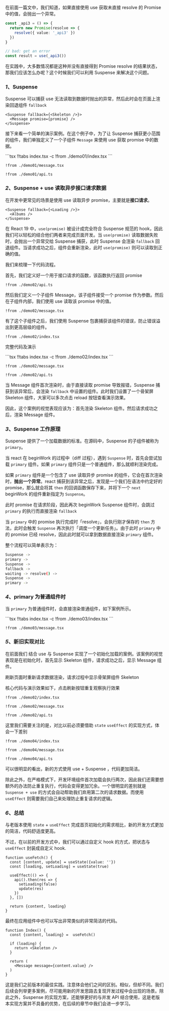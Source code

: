 


在前面一篇文中，我们知道，如果直接使用 use 获取未直接 resolve 的 Promise 中的值，会抛出一个异常。

```ts
const _api3 = () => {
  return new Promise(resolve => {
    resolve({ value: '_api3' })
  })
}

// bad: get an error
const result = use(_api3())
```

在实践中，大多数情况都是这种并没有直接得到 Promise resolve 的结果状态，那我们应该怎么办呢？这个时候我们可以利用 Suspense 来解决这个问题。

### *1*、**Suspense**

Suspense 可以捕获 use 无法读取到数据时抛出的异常，然后此时会在页面上渲染回退组件 `fallback`

```tsx
<Suspense fallback={<Skeleton />}>
  <Message promise={promise} />
</Suspense>
```

接下来看一个简单的演示案例。在这个例子中，为了让 Suspense 捕获更小范围的组件，我们单独定义了一个子组件 `Message` 来使用 use 获取 promise 中的数据。

<Preview>
  <Demo01 />
</Preview>
<CodeTabs>
```tsx !!tabs index.tsx -c
!from ./demo01/index.tsx
```

```tsx !!tabs message.tsx -c
!from ./demo01/message.tsx
```

```tsx !!tabs api.ts -c
!from ./demo01/api.ts
```
</CodeTabs>


### *2*、**Suspense + use 读取异步接口请求数据**

在开发中更常见的场景是使用 use 读取异步 promise，主要就是**接口请求**。

```tsx
<Suspense fallback={<Loading />}>
  <Albums />
</Suspense>
```

在 React 19 中，`use(promise)` 被设计成完全符合 Suspense 规范的 hook，因此我们可以轻松的结合他们两者来完成页面开发。当 `use(promise)` 读取数据失败时，会抛出一个异常交给 Suspense 捕获，此时 Suspense 会渲染 `fallback` 回退组件。当请求成功之后，组件会重新渲染，此时 `use(promise)` 则可以读取到正确的值。

我们来梳理一下代码流程。

首先，我们定义好一个用于接口请求的函数，该函数执行返回 promise

```tsx api.ts -c
!from ./demo02/api.ts
```

然后我们定义一个子组件 Message，该子组件接受一个 promise 作为参数。然后在子组件内部，我们使用 use 读取该 promise 中的值。

```tsx message.tsx -c
!from ./demo02/message.tsx
```

有了这个子组件之后，我们使用 Suspense 包裹捕获该组件的错误，防止错误溢出到更高层级的组件。

```tsx index.tsx -c
!from ./demo02/index.tsx
```

完整代码及演示

<Preview>
  <Demo02 />
</Preview>
<CodeTabs>
```tsx !!tabs index.tsx -c
!from ./demo02/index.tsx
```

```tsx !!tabs message.tsx -c
!from ./demo02/message.tsx
```

```tsx !!tabs api.ts -c
!from ./demo02/api.ts
```
</CodeTabs>

当 Message 组件首次渲染时，由于直接读取 promise 导致报错，Suspense 捕获到该异常后，会渲染 `fallback` 中设置的组件。此时我们设置了一个骨架屏 Skeleton 组件，大家可以多次点击 reload 按钮查看演示效果。

因此，这个案例的视觉表现应该为：首先渲染 Skeleton 组件。然后请求成功之后，渲染 Message 组件。


### *3*、**Suspense 工作原理**

Suspense 提供了一个加载数据的标准。在源码中，Suspense 的子组件被称为 `primary`。

当 react 在 beginWork 的过程中（diff 过程），遇到 `Suspense` 时，首先会尝试加载 `primary` 组件。如果 `primary` 组件只是一个普通组件，那么就顺利渲染完成。

如果 `primary` 组件是一个包含了 use 读取异步 promise 的组件，它会在首次渲染时，**抛出一个异常**。react 捕获到该异常之后，发现是一个我们在语法中约定好的 promise，那么就会将其 `then` 的回调函数保存下来，并将下一个 `next` beginWork 的组件重新指定为 `Suspense`。

此时 promise 在请求阶段，因此再次 beginWork Suspense 组件时，会跳过 `primary` 的执行而直接渲染 `fallback`

当 `primary` 中的 promise 执行完成时「resolve」，会执行刚才保存的 `then` 方法，此时会触发 `Suspense` 再次执行「调度一个更新任务」。由于此时 `primary` 中的 promise 已经 resolve，因此此时就可以拿到数据直接渲染 `primary` 组件。

 整个流程可以简单表示为：
```bash
Suspense ->
primary ->
Suspense ->
fallback ->
waiting -> resolve() ->
Suspense ->
primary ->
```


### *4*、**primary 为普通组件时**

当 `primary` 为普通组件时，会直接渲染普通组件，如下案例所示。

<Preview>
  <Demo03 />
</Preview>
<CodeTabs>
```tsx !!tabs index.tsx -c
!from ./demo03/index.tsx
```

```tsx !!tabs message.tsx -c
!from ./demo03/message.tsx
```
</CodeTabs>




### *5*、**新旧实现对比**

在前面我们 结合 use 与 Suspense 实现了一个初始化加载的案例。该案例的视觉表现是在初始化时，首先显示 Skeleton 组件，请求成功之后，显示 Message 组件。

刷新页面时重新请求数据渲染，请求过程中显示骨架屏组件 Skeleton

核心代码与演示效果如下，点击刷新按钮重复观察执行效果

<Preview><Demo02 /></Preview>
<CodeTabs>
```tsx !!tabs index.tsx -c
!from ./demo02/index.tsx
```

```tsx !!tabs message.tsx -c
!from ./demo02/message.tsx
```

```tsx !!tabs api.ts -c
!from ./demo02/api.ts
```
</CodeTabs>

这里我们需要关注的是，对比以前必须要借助 `state` `useEffect` 的实现方式，体会一下差别

<Preview><Demo04 /></Preview>
<CodeTabs>
```tsx !!tabs index.tsx -c
!from ./demo04/index.tsx
```

```tsx !!tabs message.tsx -c
!from ./demo04/message.tsx
```

```tsx !!tabs api.ts -c
!from ./demo04/api.ts
```
</CodeTabs>

可以很明显的看出，新的方式使用 use + Suspense ，代码更加简洁。

除此之外，在严格模式下，开发环境组件首次加载会执行两次，因此我们还需要想额外的办法防止重复执行，代码会变得更加冗余。一个很明显的差别就是 `Suspense + use` 的方式会自动帮助我们弃用第二次的请求数据。而使用 `useEffect` 则需要我们自己来处理防止重复请求的逻辑。


### *6*、**总结**

与老版本使用 `state` + `useEffect` 完成首页初始化的需求相比，新的开发方式更加的简洁，代码舒适度更高。

不过，在以前的开发方式中，我们可以通过自定义 hook 的方式，把状态与 `useEffect` 封装成自定义 hook.

```tsx useFetch.ts -c
function useFetch() {
  const [content, update] = useState({value: ''})
  const [loading, setLoading] = useState(true)

  useEffect(() => {
    api().then(res => {
      setLoading(false)
      update(res)
    })
  }, [])

  return {content, loading}
}
```

最终在应用组件中也可以写出非常类似的非常简洁的代码。

```tsx index.tsx -c
function Index() {
  const {content, loading} =  useFetch()

  if (loading) {
    return <Skeleton />
  }

  return (
    <Message message={content.value} />
  )
}
```

这是我们之前版本的最佳实践。注意体会他们之间的区别。相似，但却不同。我们后续会列举更多案例，尽可能用新的开发思路去复现开发过程中会出现的场景。除此之外，Suspense 的实现方案，还能够更好的与并发 API 结合使用，这是老版本实现方案并不具备的优势，在后续的章节中我们会进一步学习。
